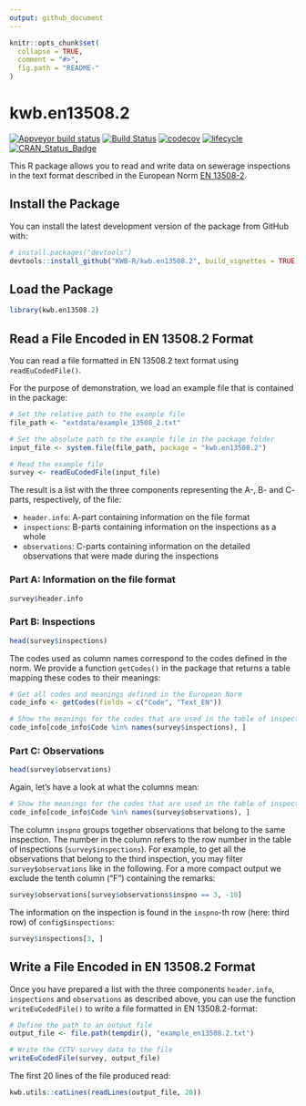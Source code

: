 ```yaml
---
output: github_document
---
```


<!-- README.md is generated from README.Rmd. Please edit that file -->

```r
knitr::opts_chunk$set(
  collapse = TRUE,
  comment = "#>",
  fig.path = "README-"
)
```

# kwb.en13508.2

[![Appveyor build status](https://ci.appveyor.com/api/projects/status/i5xx4npr86rg783h/branch/master?svg=true)](https://ci.appveyor.com/project/KWB-R/kwb-en13508-2/branch/master)
[![Build Status](https://travis-ci.org/KWB-R/kwb.en13508.2.svg?branch=master)](https://travis-ci.org/KWB-R/kwb.en13508.2)
[![codecov](https://codecov.io/github/KWB-R/kwb.en13508.2/branch/master/graphs/badge.svg)](https://codecov.io/github/KWB-R/kwb.en13508.2)
[![lifecycle](https://img.shields.io/badge/lifecycle-stable-brightgreen.svg)](https://www.tidyverse.org/lifecycle/#stable)
[![CRAN_Status_Badge](http://www.r-pkg.org/badges/version/kwb.en13508.2)](http://cran.r-project.org/package=kwb.en13508.2)

This R package allows you to read and write data on sewerage inspections in
the text format described in the European Norm 
[EN 13508-2](http://www.dwa.de/dwa/shop/shop.nsf/Produktanzeige?openform&produktid=P-DWAA-8KTG5R).

## Install the Package

You can install the latest development version of the package from GitHub with:

```r
# install.packages("devtools")
devtools::install_github("KWB-R/kwb.en13508.2", build_vignettes = TRUE)
```

## Load the Package

```r
library(kwb.en13508.2)
```

## Read a File Encoded in EN 13508.2 Format

You can read a file formatted in EN 13508.2 text format using 
`readEuCodedFile()`. 

For the purpose of demonstration, we load an example file that is contained 
in the package:

```r
# Set the relative path to the example file
file_path <- "extdata/example_13508_2.txt"

# Set the absolute path to the example file in the package folder
input_file <- system.file(file_path, package = "kwb.en13508.2")

# Read the example file
survey <- readEuCodedFile(input_file)
```

The result is a list with the three components representing the A-, B- and C-
parts, respectively, of the file:

* `header.info`: A-part containing information on the file format
* `inspections`: B-parts containing information on the inspections as a whole
* `observations`: C-parts containing information on the detailed observations 
that were made during the inspections

### Part A: Information on the file format

```r
survey$header.info
```

### Part B: Inspections

```r
head(survey$inspections)
```

The codes used as column names correspond to the codes defined in the norm. 
We provide a function `getCodes()` in the package that returns a table mapping 
these codes to their meanings:

```r
# Get all codes and meanings defined in the European Norm
code_info <- getCodes(fields = c("Code", "Text_EN"))

# Show the meanings for the codes that are used in the table of inspections
code_info[code_info$Code %in% names(survey$inspections), ]
```


### Part C: Observations

```r
head(survey$observations)
```

Again, let's have a look at what the columns mean:

```r
# Show the meanings for the codes that are used in the table of inspections
code_info[code_info$Code %in% names(survey$observations), ]
```

The column `inspno` groups together observations that belong to the same 
inspection. The number in the column refers to the row number in the table of 
inspections (`survey$inspections`). For example, to get all the observations 
that belong to the third inspection, you may filter `survey$observations` like 
in the following. For a more compact output we exclude the tenth column ("F")
containing the remarks:

```r
survey$observations[survey$observations$inspno == 3, -10]
```

The information on the inspection is found in the `inspno`-th row 
(here: third row) of `config$inspections`:

```r
survey$inspections[3, ]
```

## Write a File Encoded in EN 13508.2 Format

Once you have prepared a list with the three components `header.info`, 
`inspections` and `observations` as described above, you can use the function
`writeEuCodedFile()` to write a file formatted in EN 13508.2-format:

```r
# Define the path to an output file
output_file <- file.path(tempdir(), "example_en13508.2.txt")

# Write the CCTV survey data to the file
writeEuCodedFile(survey, output_file)
```
The first 20 lines of the file produced read:

```r
kwb.utils::catLines(readLines(output_file, 20))
```


